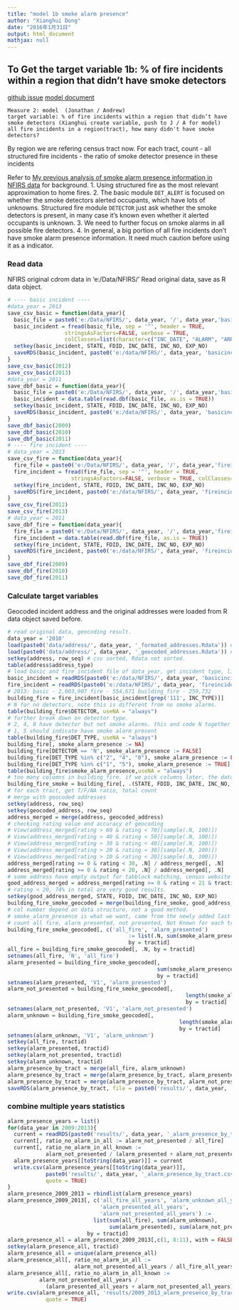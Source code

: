 ```yaml
---
title: "model 1b smoke alarm presence"
author: "Xianghui Dong"
date: "2016年1月31日"
output: html_document
mathjax: null
---
```


## To Get the target variable 1b: % of fire incidents within a region that didn’t have smoke detectors

[github issue](https://github.com/home-fire-risk/smoke_alarm_models/issues/12)
[model document](https://docs.google.com/document/d/1oJN-QwLVqFHOvrRNtW2KEAkNZ-PuFiqTwa8y3iXx1Sg/edit)

```
Measure 2: model  (Jonathan / Andrew)
target variable: % of fire incidents within a region that didn’t have smoke detectors (Xianghui create variable, push to J / A for model)
all fire incidents in a region(tract), how many didn't have smoke detectors? 
```

By region we are refering census tract now. 
For each tract, count
- all structured fire incidents
- the ratio of smoke detector presence in these incidents

Refer to [My previous analysis of smoke alarm presence information in NFIRS data](AlarmPresenceNFIRS.html) for background. 
1. Using structured fire as the most relevant approximation to home fires.
2. The basic module `DET_ALERT` is focused on whether the smoke detectors alerted occupants, which have lots of unknowns. Structured fire module `DETECTOR` just ask whether the smoke detectors is present, in many case it's known even whether it alerted occupants is unknown.
3. We need to further focus on smoke alarms in all possible fire detectors.
4. In general, a big portion of all fire incidents don't have smoke alarm presence information. It need much caution before using it as a indicator.

### Read data

NFIRS original cdrom data in 'e:/Data/NFIRS/'
Read original data, save as R data object.
```r
# ---- basic incident ----
#data_year = 2013
save_csv_basic = function(data_year){
  basic_file = paste0('e:/Data/NFIRS/', data_year, '/', data_year,'basicincident.txt')
  basic_incident = fread(basic_file, sep = '^', header = TRUE,
                  stringsAsFactors=FALSE, verbose = TRUE,
                  colClasses=list(character=c("INC_DATE", "ALARM", "ARRIVAL", "INC_CONT", "LU_CLEAR")))
  setkey(basic_incident, STATE, FDID, INC_DATE, INC_NO, EXP_NO)
  saveRDS(basic_incident, paste0('e:/data/NFIRS/', data_year, 'basicincident.rds'))
}
save_csv_basic(2012)
save_csv_basic(2013)
#data_year = 2011
save_dbf_basic = function(data_year){
  basic_file = paste0('e:/Data/NFIRS/', data_year, '/', data_year,'basicincident.dbf')
  basic_incident = data.table(read.dbf(basic_file, as.is = TRUE))
  setkey(basic_incident, STATE, FDID, INC_DATE, INC_NO, EXP_NO)
  saveRDS(basic_incident, paste0('e:/data/NFIRS/', data_year, 'basicincident.rds'))
}
save_dbf_basic(2009)
save_dbf_basic(2010)
save_dbf_basic(2011)
# ---- fire incident ----
# data_year = 2013
save_csv_fire = function(data_year){
  fire_file = paste0('e:/Data/NFIRS/', data_year, '/', data_year,'fireincident.txt')
  fire_incident = fread(fire_file, sep = '^', header = TRUE,
                    stringsAsFactors=FALSE, verbose = TRUE, colClasses=list(character=c("INC_DATE")))
  setkey(fire_incident, STATE, FDID, INC_DATE, INC_NO, EXP_NO)
  saveRDS(fire_incident, paste0('e:/data/NFIRS/', data_year, 'fireincident.rds'))
}
save_csv_fire(2012)
save_csv_fire(2013)
# data_year = 2011
save_dbf_fire = function(data_year){
  fire_file = paste0('e:/Data/NFIRS/', data_year, '/', data_year,'fireincident.dbf')
  fire_incident = data.table(read.dbf(fire_file, as.is = TRUE))
  setkey(fire_incident, STATE, FDID, INC_DATE, INC_NO, EXP_NO)
  saveRDS(fire_incident, paste0('e:/data/NFIRS/', data_year, 'fireincident.rds'))
}
save_dbf_fire(2009)
save_dbf_fire(2010)
save_dbf_fire(2011)
```

### Calculate target variables

Geocoded incident address and the original addresses were loaded from R data object saved before.

```r
# read original data, geocoding result. 
data_year = '2010'
load(paste0('data/address/', data_year, '_formated_addresses.Rdata')) # variable name: address, 21 columns
load(paste0('data/address/', data_year, '_geocoded_addresses.Rdata')) # variable name: geocoded_address, 13 columns for 2012
setkey(address, row_seq) # csv sorted, Rdata not sorted.
table(address$address_type)
# load basic and fire incident file of data_year, get incident type, link to row_seq, get location
basic_incident = readRDS(paste0('e:/data/NFIRS/', data_year, 'basicincident.rds'))
fire_incident = readRDS(paste0('e:/data/NFIRS/', data_year, 'fireincident.rds'))
# 2013: basic - 2,003,907 fire - 554,671 building_fire - 259,732
building_fire = fire_incident[basic_incident[grep('111', INC_TYPE)]]
# N for no detectors, note this is different from no smoke alarms.
table(building_fire$DETECTOR, useNA = "always")
# further break down on detector type. 
# 2, 4, 0 have detector but not smoke alarms. this and code N together count as "no smoke alarm"
# 1, 5 should indicate have smoke alarm present
table(building_fire$DET_TYPE, useNA = "always")
building_fire[, smoke_alarm_presence := NA]
building_fire[DETECTOR == 'N', smoke_alarm_presence := FALSE]
building_fire[DET_TYPE %in% c("2", "4", "0"), smoke_alarm_presence := FALSE]
building_fire[DET_TYPE %in% c("1", "5"), smoke_alarm_presence := TRUE]
table(building_fire$smoke_alarm_presence,useNA = "always")
# too many columns in building_fire. if we pick columns later, the data year difference in building_fire could cause problems for numbered column referencing. Better pick columns now, and merge geocode result later, no need to pick later.
building_fire_smoke = building_fire[, .(STATE, FDID, INC_DATE, INC_NO, EXP_NO, smoke_alarm_presence)]
# for each tract, get T/F/NA ratio, total count
# merge with geocoded addresses
setkey(address, row_seq)
setkey(geocoded_address, row_seq)
address_merged = merge(address, geocoded_address) 
# checking rating value and accuracy of geocoding
# View(address_merged[rating > 60 & rating < 70][sample(.N, 100)])
# View(address_merged[rating > 40 & rating < 50][sample(.N, 100)])
# View(address_merged[rating > 30 & rating < 40][sample(.N, 100)])
# View(address_merged[rating > 20 & rating < 30][sample(.N, 100)])
# View(address_merged[rating > 10 & rating < 20][sample(.N, 100)])
address_merged[rating >= 0 & rating < 30, .N] / address_merged[, .N]
address_merged[rating >= 0 & rating < 20, .N] / address_merged[, .N]
# some address have empty output for tabblock matching, census website with current data have internal error for them too.
good_address_merged = address_merged[rating >= 0 & rating < 21 & tractid != '', ]
# rating < 20, 74% in total are very good results. 
setkey(good_address_merged, STATE, FDID, INC_DATE, INC_NO, EXP_NO)
building_fire_smoke_geocoded = merge(building_fire_smoke, good_address_merged)
# col number depend on data structure, not a good method.
# smoke_alarm_presence is what we want, came from the newly added last column of building_fire, i.e. 117th column
# count all fire, alarm presented, not presented, Not Known for each tract
building_fire_smoke_geocoded[, c('all_fire', 'alarm_presented') 
                                      := list(.N, sum(smoke_alarm_presence, na.rm = TRUE)), 
                                      by = tractid]
all_fire = building_fire_smoke_geocoded[, .N, by = tractid]
setnames(all_fire, 'N', 'all_fire')
alarm_presented = building_fire_smoke_geocoded[, 
                                               sum(smoke_alarm_presence, na.rm = TRUE),
                                               by = tractid]
setnames(alarm_presented, 'V1', 'alarm_presented')
alarm_not_presented = building_fire_smoke_geocoded[, 
                                                        length(smoke_alarm_presence[which(smoke_alarm_presence == FALSE)]), 
                                                        by = tractid]
setnames(alarm_not_presented, 'V1', 'alarm_not_presented')
alarm_unknown = building_fire_smoke_geocoded[, 
                                                      length(smoke_alarm_presence[which(is.na(smoke_alarm_presence))]),
                                                      by = tractid]
setnames(alarm_unknown, 'V1', 'alarm_unknown')
setkey(all_fire, tractid)
setkey(alarm_presented, tractid)
setkey(alarm_not_presented, tractid)
setkey(alarm_unknown, tractid)
alarm_presence_by_tract = merge(all_fire, alarm_unknown)
alarm_presence_by_tract = merge(alarm_presence_by_tract, alarm_presented)
alarm_presence_by_tract = merge(alarm_presence_by_tract, alarm_not_presented)
saveRDS(alarm_presence_by_tract, file = paste0('results/', data_year, '_alarm_presence_by_tract.rds'))
```

### combine multiple years statistics
```r
alarm_presence_years = list()
for(data_year in 2009:2013){
  current = readRDS(paste0('results/', data_year, '_alarm_presence_by_tract.rds'))
  current[, ratio_no_alarm_in_all := alarm_not_presented / all_fire]
  current[, ratio_no_alarm_in_all_known := 
            alarm_not_presented / (alarm_presented + alarm_not_presented)]
  alarm_presence_years[[toString(data_year)]] = current
  write.csv(alarm_presence_years[[toString(data_year)]], 
            paste0('results/', data_year, '_alarm_presence_by_tract.csv'),
            quote = TRUE)
}
alarm_presence_2009_2013 = rbindlist(alarm_presence_years)
alarm_presence_2009_2013[, c('all_fire_all_years', 'alarm_unknown_all_years',
                             'alarm_presented_all_years',
                             'alarm_not_presented_all_years') := 
                           list(sum(all_fire), sum(alarm_unknown),
                                sum(alarm_presented), sum(alarm_not_presented)), 
                         by = tractid]
alarm_presence_all = alarm_presence_2009_2013[,c(1, 8:11), with = FALSE]
setkey(alarm_presence_all, tractid)
alarm_presence_all = unique(alarm_presence_all)
alarm_presence_all[, ratio_no_alarm_in_all := 
                     alarm_not_presented_all_years / all_fire_all_years]
alarm_presence_all[, ratio_no_alarm_in_all_known := 
          alarm_not_presented_all_years / 
            (alarm_presented_all_years + alarm_not_presented_all_years)]
write.csv(alarm_presence_all, 'results/2009_2013_alarm_presence_by_tract.csv',
            quote = TRUE)
```
